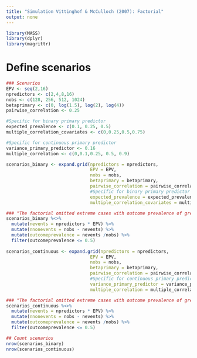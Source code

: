 ```yaml
---
title: "Simulation Vittinghof & McCulloch (2007): Factorial"
output: none
---
```



```r
library(MASS)
library(dplyr)
library(magrittr)
```

# Define scenarios
```r
### Scenarios
EPV <- seq(2,16)
npredictors <- c(2,4,8,16)
nobs <- c(128, 256, 512, 1024)
betaprimary <- c(0, log(1.5), log(2), log(4))
pairwise_correlation <- 0.25

#Specific for binary primary predictor
expected_prevalence <- c(0.1, 0.25, 0.5)
multiple_correlation_covariates <- c(0,0.25,0.5,0.75)

#Specific for continuous primary predictor
variance_primary_predictor <- 0.16
multiple_correlation <- c(0,0.1,0.25, 0.5, 0.9)
```

```r
scenarios_binary <- expand.grid(npredictors = npredictors,
                                EPV = EPV,
                                nobs = nobs,
                                betaprimary = betaprimary,
                                pairwise_correlation = pairwise_correlation,
                                #Specific for binary primary predictor
                                expected_prevalence = expected_prevalence,
                                multiple_correlation_covariates = multiple_correlation_covariates)

### "The factorial omitted extreme cases with outcome prevalence of greater than 50 percent".
scenarios_binary %<>%
  mutate(nevents = npredictors * EPV) %>%
  mutate(nnonevents = nobs - nevents) %>%
  mutate(outcomeprevalence = nevents /nobs) %>%
  filter(outcomeprevalence <= 0.5)
  
scenarios_continuous <- expand.grid(npredictors = npredictors,
                                EPV = EPV,
                                nobs = nobs,
                                betaprimary = betaprimary,
                                pairwise_correlation = pairwise_correlation,
                                #Specific for continuous primary predictor
                                variance_primary_predictor = variance_primary_predictor,
                                multiple_correlation = multiple_correlation)

### "The factorial omitted extreme cases with outcome prevalence of greater than 50 percent".
scenarios_continuous %<>%
  mutate(nevents = npredictors * EPV) %>%
  mutate(nnonevents = nobs - nevents) %>%
  mutate(outcomeprevalence = nevents /nobs) %>%
  filter(outcomeprevalence <= 0.5)

## Count scenarios
nrow(scenarios_binary)
nrow(scenarios_continuous)
```